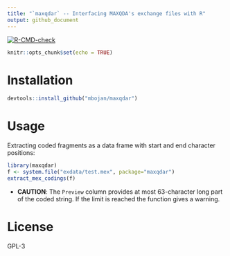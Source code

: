 ```yaml
---
title: "`maxqdar` -- Interfacing MAXQDA's exchange files with R"
output: github_document
---
```


<!-- badges: start -->
[![R-CMD-check](https://github.com/mbojan/maxqdar/actions/workflows/R-CMD-check.yaml/badge.svg)](https://github.com/mbojan/maxqdar/actions/workflows/R-CMD-check.yaml)
<!-- badges: end -->

```r
knitr::opts_chunk$set(echo = TRUE)
```








# Installation

```r
devtools::install_github("mbojan/maxqdar")
```







# Usage

Extracting coded fragments as a data frame with start and end character positions:

```r
library(maxqdar)
f <- system.file("exdata/test.mex", package="maxqdar")
extract_mex_codings(f)
```

- **CAUTION**: The `Preview` column provides at most 63-character long part of the coded string. If the limit is reached the function gives a warning.






# License

GPL-3
